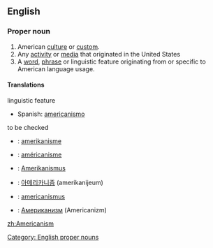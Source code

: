 ==English==

===Proper noun===
{{en-noun|s|-}}
#American [[culture]] or [[custom]].
#Any [[activity]] or [[media]] that originated in the United States
#A [[word]], [[phrase]] or linguistic feature originating from or specific to American language usage.

====Translations====
;linguistic feature
{{top}}
*Spanish: [[americanismo]] {{m}}
{{mid}}
{{bottom}}

;to be checked
{{top}}
*{{ttbc|Dutch}}: [[amerikanisme]]
*{{ttbc|French}}: [[américanisme]]
*{{ttbc|German}}: [[Amerikanismus]]
{{mid}}
*{{ttbc|Korean}}: [[아메리카니즘]] (amerikanijeum)
*{{ttbc|Latin}}: [[americanismus]]
*{{ttbc|Russian}}: [[Американизм]] (Americanizm)
{{bottom}}

[[Category: English proper nouns]]

[[zh:Americanism]]